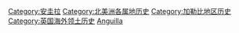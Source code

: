 [[Category:安圭拉|Category:安圭拉]]
[[Category:北美洲各属地历史|Category:北美洲各属地历史]]
[[Category:加勒比地区历史|Category:加勒比地区历史]]
[[Category:英国海外领土历史|Category:英国海外领土历史]]
[[Category:各島嶼歷史|Anguilla]]